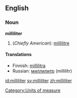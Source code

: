 ==English==

===Noun===
'''milliliter'''
# (''Chiefly American''): [[millilitre]]

====Translations====
*Finnish: [[millilitra]]
*Russian: [[миллилитр]] (millilítr) {{m}}

[[Category:Units of measure]]

[[id:milliliter]]
[[sv:milliliter]]
[[zh:milliliter]]